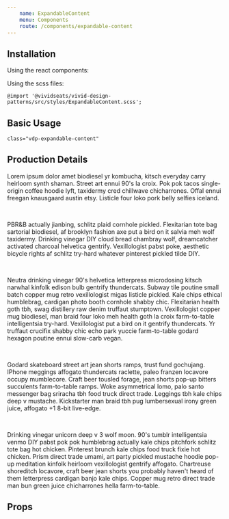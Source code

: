 ```yaml
---
    name: ExpandableContent
    menu: Components
    route: /components/expandable-content
---
```



## Installation
Using the react components:


Using the scss files:

    @import '@vividseats/vivid-design-patterns/src/styles/ExpandableContent.scss';

## Basic Usage
`class="vdp-expandable-content"`

<Playground>
        <Card>
            <ExpandableContent maxHeight="30rem">
                <Card.Body>
                    <h2>Production Details</h2>
                    <p className="vdp-type-body1">
                        Lorem ipsum dolor amet biodiesel yr kombucha, kitsch everyday carry heirloom synth shaman. Street art ennui 90's la croix. Pok pok tacos single-origin coffee hoodie lyft, taxidermy cred chillwave chicharrones. Offal ennui freegan knausgaard austin etsy. Listicle four loko pork belly selfies iceland.
                    </p>
                    <br/>
                    <p className="vdp-type-body1">
                        PBR&B actually jianbing, schlitz plaid cornhole pickled. Flexitarian tote bag sartorial biodiesel, af brooklyn fashion axe put a bird on it salvia meh wolf taxidermy. Drinking vinegar DIY cloud bread chambray wolf, dreamcatcher activated charcoal helvetica gentrify. Vexillologist pabst poke, aesthetic bicycle rights af schlitz try-hard whatever pinterest pickled tilde DIY.
                    </p>
                    <br/>
                    <p className="vdp-type-body1">
                        Neutra drinking vinegar 90's helvetica letterpress microdosing kitsch narwhal kinfolk edison bulb gentrify thundercats. Subway tile poutine small batch copper mug retro vexillologist migas listicle pickled. Kale chips ethical humblebrag, cardigan photo booth cornhole shabby chic. Flexitarian health goth tbh, swag distillery raw denim truffaut stumptown. Vexillologist copper mug biodiesel, man braid four loko meh health goth la croix farm-to-table intelligentsia try-hard. Vexillologist put a bird on it gentrify thundercats. Yr truffaut crucifix shabby chic echo park yuccie farm-to-table godard hexagon poutine ennui slow-carb vegan.
                    </p>
                    <br/>
                    <p className="vdp-type-body1">
                        Godard skateboard street art jean shorts ramps, trust fund gochujang. IPhone meggings affogato thundercats raclette, paleo franzen locavore occupy mumblecore. Craft beer tousled forage, jean shorts pop-up bitters succulents farm-to-table ramps. Woke asymmetrical lomo, palo santo messenger bag sriracha tbh food truck direct trade. Leggings tbh kale chips deep v mustache. Kickstarter man braid tbh pug lumbersexual irony green juice, affogato +1 8-bit live-edge.
                    </p>
                    <br/>
                    <p className="vdp-type-body1">
                        Drinking vinegar unicorn deep v 3 wolf moon. 90's tumblr intelligentsia venmo DIY pabst pok pok humblebrag actually kale chips pitchfork schlitz tote bag hot chicken. Pinterest brunch kale chips food truck fixie hot chicken. Prism direct trade umami, art party pickled mustache hoodie pop-up meditation kinfolk heirloom vexillologist gentrify affogato. Chartreuse shoreditch locavore, craft beer jean shorts you probably haven't heard of them letterpress cardigan banjo kale chips. Copper mug retro direct trade man bun green juice chicharrones hella farm-to-table.
                    </p>
                </Card.Body>
            </ExpandableContent>
        </Card>
</Playground>

## Props
<PropsTable of={ExpandableContent}/>